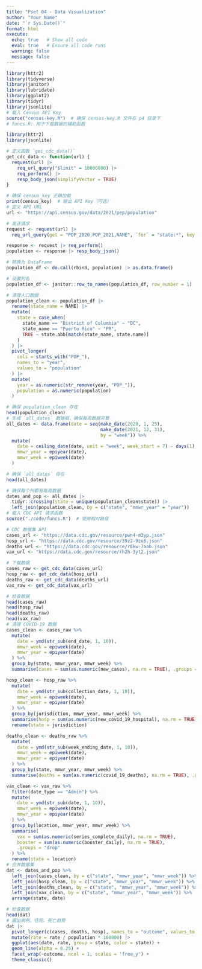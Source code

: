 ---
title: "Pset 04 - Data Visualization"
author: "Your Name"
date: "`r Sys.Date()`"
format: html
execute:
  echo: true   # Show all code
  eval: true   # Ensure all code runs
  warning: false
  message: false
---


```{r eval=TRUE}

library(httr2)
library(tidyverse)
library(janitor)
library(lubridate)
library(ggplot2)
library(tidyr)
library(jsonlite)
# 载入 Census API Key
source("census-key.R")  # 确保 census-key.R 文件在 p4 目录下
# funcs.R: 用于下载数据的辅助函数

library(httr2)
library(jsonlite)

# 定义函数 `get_cdc_data()`
get_cdc_data <- function(url) {
  request(url) |> 
    req_url_query("$limit" = 10000000) |> 
    req_perform() |> 
    resp_body_json(simplifyVector = TRUE)
}

# 确保 census_key 正确加载
print(census_key)  # 输出 API Key（可选）
# 定义 API URL
url <- "https://api.census.gov/data/2021/pep/population"

# 发送请求
request <- request(url) |> 
  req_url_query(get = "POP_2020,POP_2021,NAME", `for` = "state:*", key = census_key)

response <- request |> req_perform()
population <- response |> resp_body_json()

# 转换为 DataFrame
population_df <- do.call(rbind, population) |> as.data.frame()

# 设置列名
population_df <- janitor::row_to_names(population_df, row_number = 1)

# 清理人口数据
population_clean <- population_df |> 
  rename(state_name = NAME) |> 
  mutate(
    state = case_when(
      state_name == "District of Columbia" ~ "DC",
      state_name == "Puerto Rico" ~ "PR",
      TRUE ~ state.abb[match(state_name, state.name)]
    )
  ) |> 
  pivot_longer(
    cols = starts_with("POP_"), 
    names_to = "year", 
    values_to = "population"
  ) |> 
  mutate(
    year = as.numeric(str_remove(year, "POP_")),
    population = as.numeric(population)
  )

# 确保 population_clean 存在
head(population_clean)
# 生成 `all_dates` 数据框，确保每周数据完整
all_dates <- data.frame(date = seq(make_date(2020, 1, 25),
                                   make_date(2021, 12, 31), 
                                   by = "week")) %>%
  mutate(
    date = ceiling_date(date, unit = "week", week_start = 7) - days(1),
    mmwr_year = epiyear(date),
    mmwr_week = epiweek(date)
  )

# 确保 `all_dates` 存在
head(all_dates)

# 确保每个州都有每周数据
dates_and_pop <- all_dates |> 
  tidyr::crossing(state = unique(population_clean$state)) |> 
  left_join(population_clean, by = c("state", "mmwr_year" = "year"))
# 载入 CDC API 请求函数
source("./code/funcs.R")  # 使用相对路径

# CDC 数据集 API
cases_url <- "https://data.cdc.gov/resource/pwn4-m3yp.json"
hosp_url <- "https://data.cdc.gov/resource/39z2-9zu6.json"
deaths_url <- "https://data.cdc.gov/resource/r8kw-7aab.json"
vax_url <- "https://data.cdc.gov/resource/rh2h-3yt2.json"

# 下载数据
cases_raw <- get_cdc_data(cases_url)
hosp_raw <- get_cdc_data(hosp_url)
deaths_raw <- get_cdc_data(deaths_url)
vax_raw <- get_cdc_data(vax_url)

# 检查数据
head(cases_raw)
head(hosp_raw)
head(deaths_raw)
head(vax_raw)
# 清理 COVID-19 数据
cases_clean <- cases_raw %>%
  mutate(
    date = ymd(str_sub(end_date, 1, 10)),
    mmwr_week = epiweek(date),
    mmwr_year = epiyear(date)
  ) %>%
  group_by(state, mmwr_year, mmwr_week) %>%
  summarise(cases = sum(as.numeric(new_cases), na.rm = TRUE), .groups = "drop")

hosp_clean <- hosp_raw %>%
  mutate(
    date = ymd(str_sub(collection_date, 1, 10)),
    mmwr_week = epiweek(date),
    mmwr_year = epiyear(date)
  ) %>%
  group_by(jurisdiction, mmwr_year, mmwr_week) %>%
  summarise(hosp = sum(as.numeric(new_covid_19_hospital), na.rm = TRUE), .groups = "drop") %>%
  rename(state = jurisdiction)

deaths_clean <- deaths_raw %>%
  mutate(
    date = ymd(str_sub(week_ending_date, 1, 10)),
    mmwr_week = epiweek(date),
    mmwr_year = epiyear(date)
  ) %>%
  group_by(state, mmwr_year, mmwr_week) %>%
  summarise(deaths = sum(as.numeric(covid_19_deaths), na.rm = TRUE), .groups = "drop")

vax_clean <- vax_raw %>%
  filter(date_type == "Admin") %>%
  mutate(
    date = ymd(str_sub(date, 1, 10)),
    mmwr_week = epiweek(date),
    mmwr_year = epiyear(date)
  ) %>%
  group_by(location, mmwr_year, mmwr_week) %>%
  summarise(
    vax = sum(as.numeric(series_complete_daily), na.rm = TRUE),
    booster = sum(as.numeric(booster_daily), na.rm = TRUE),
    .groups = "drop"
  ) %>%
  rename(state = location)
# 合并数据集
dat <- dates_and_pop %>%
  left_join(cases_clean, by = c("state", "mmwr_year", "mmwr_week")) %>%
  left_join(hosp_clean, by = c("state", "mmwr_year", "mmwr_week")) %>%
  left_join(deaths_clean, by = c("state", "mmwr_year", "mmwr_week")) %>%
  left_join(vax_clean, by = c("state", "mmwr_year", "mmwr_week")) %>%
  arrange(state, date)

# 检查数据
head(dat)
# 画出病例、住院、死亡趋势
dat |> 
  pivot_longer(c(cases, deaths, hosp), names_to = "outcome", values_to = "rate") |> 
  mutate(rate = rate / population * 100000) |> 
  ggplot(aes(date, rate, group = state, color = state)) + 
  geom_line(alpha = 0.25) + 
  facet_wrap(~outcome, ncol = 1, scales = 'free_y') + 
  theme_classic()


```



